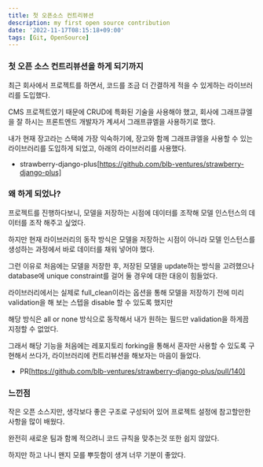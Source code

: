 ```yaml
---
title: 첫 오픈소스 컨트리뷰션
description: my first open source contribution
date: '2022-11-17T08:15:18+09:00'
tags: [Git, OpenSource]
---
```


### 첫 오픈 소스 컨트리뷰션을 하게 되기까지

최근 회사에서 프로젝트를 하면서, 코드를 조금 더 간결하게 적을 수 있게하는 라이브러리를 도입했다.

CMS 프로젝트였기 때문에 CRUD에 특화된 기술을 사용해야 했고, 회사에 그래프큐엘을 잘 하시는 프론트엔드 개발자가 계셔서 그래프큐엘을 사용하기로 했다.

내가 현재 장고라는 스택에 가장 익숙하기에, 장고와 함께 그래프큐엘을 사용할 수 있는 라이브러리를 도입하게 되었고, 아래의 라이브러리를 사용했다.

- strawberry-django-plus[https://github.com/blb-ventures/strawberry-django-plus]


### 왜 하게 되었나?

프로젝트를 진행하다보니, 모델을 저장하는 시점에 데이터를 조작해 모델 인스턴스의 데이터를 조작 해주고 싶었다.

하지만 현재 라이브러리의 동작 방식은 모델을 저장하는 시점이 아니라 모델 인스턴스를 생성하는 과정에서 바로 데이터를 채워 넣어야 했다.

그런 이유로 처음에는 모델을 저장한 후, 저장된 모델을 update하는 방식을 고려했으나 database에 unique constraint를 걸어 둘 경우에 대한 대응이 힘들었다.

라이브러리에서는 실제로 full_clean이라는 옵션을 통해 모델을 저장하기 전에 미리 validation을 해 보는 스텝을 disable 할 수 있도록 했지만

해당 방식은 all or none 방식으로 동작해서 내가 원하는 필드만 validation을 하게끔 지정할 수 없었다.

그래서 해당 기능을 처음에는 레포지토리 forking을 통해서 혼자만 사용할 수 있도록 구현해서 쓰다가, 라이브러리에 컨트리뷰션을 해보자는 마음이 들었다.

- PR[https://github.com/blb-ventures/strawberry-django-plus/pull/140]


### 느낀점
작은 오픈 소스지만, 생각보다 좋은 구조로 구성되어 있어 프로젝트 설정에 참고할만한 사항을 많이 배웠다.

완전히 새로운 팀과 함께 적으려니 코드 규칙을 맞추는것 또한 쉽지 않았다.

하지만 하고 나니 왠지 모를 뿌듯함이 생겨 너무 기분이 좋았다.